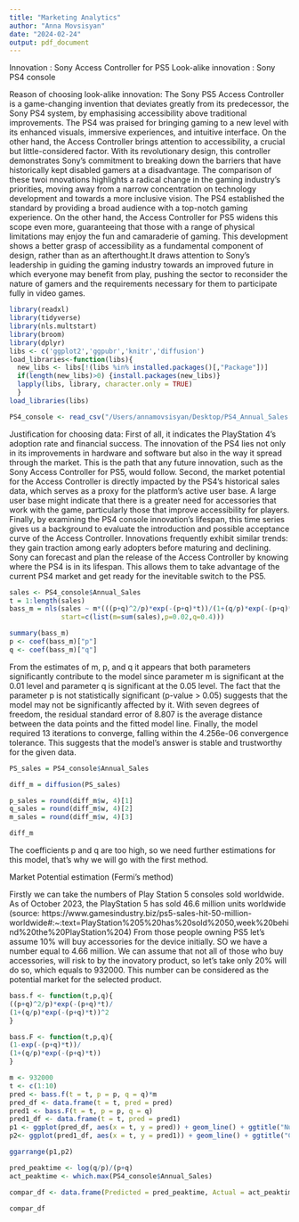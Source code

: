 ```yaml
---
title: "Marketing Analytics"
author: "Anna Movsisyan"
date: "2024-02-24"
output: pdf_document
---
```


Innovation : Sony Access Controller for PS5
Look-alike innovation : Sony PS4 console

Reason of choosing look-alike innovation:
  The Sony PS5 Access Controller is a game-changing invention that deviates greatly from its predecessor, the Sony PS4 system, by emphasising accessibility above traditional improvements. The PS4 was praised for bringing gaming to a new level with its enhanced visuals, immersive experiences, and intuitive interface. On the other hand, the Access Controller brings attention to accessibility, a crucial but little-considered factor. With its revolutionary design, this controller demonstrates Sony's commitment to breaking down the barriers that have historically kept disabled gamers at a disadvantage.
  The comparison of these twoi nnovations highlights a radical change in the gaming industry's priorities, moving away from a narrow concentration on technology development and towards a more inclusive vision. The PS4 established the standard by providing a broad audience with a top-notch gaming experience. On the other hand, the Access Controller for PS5 widens this scope even more, guaranteeing that those with a range of physical limitations may enjoy the fun and camaraderie of gaming. This development shows a better grasp of accessibility as a fundamental component of design, rather than as an afterthought.It draws attention to Sony's leadership in guiding the gaming industry towards an improved future in which everyone may benefit from play, pushing the sector to reconsider the nature of gamers and the requirements necessary for them to participate fully in video games.
  
```r
library(readxl)
library(tidyverse)
library(nls.multstart)
library(broom)
library(dplyr)
libs <- c('ggplot2','ggpubr','knitr','diffusion')
load_libraries<-function(libs){
  new_libs <- libs[!(libs %in% installed.packages()[,"Package"])]
  if(length(new_libs)>0) {install.packages(new_libs)}
  lapply(libs, library, character.only = TRUE)
  }
load_libraries(libs)

```

```r
PS4_console <- read_csv("/Users/annamovsisyan/Desktop/PS4_Annual_Sales.csv")
```
  
Justification for choosing data:
  First of all, it indicates the PlayStation 4's adoption rate and financial success. The innovation of the PS4 lies not only in its improvements in hardware and software but also in the way it spread through the market. This is the path that any future innovation, such as the Sony Access Controller for PS5, would follow. 
  Second, the market potential for the Access Controller is directly impacted by the PS4's historical sales data, which serves as a proxy for the platform's active user base. A large user base might indicate that there is a greater need for accessories that work with the game, particularly those that improve accessibility for players.
  Finally, by examining the PS4 console innovation's lifespan, this time series gives us a background to evaluate the introduction and possible acceptance curve of the Access Controller. Innovations frequently exhibit similar trends: they gain traction among early adopters before maturing and declining. Sony can forecast and plan the release of the Access Controller by knowing where the PS4 is in its lifespan. This allows them to take advantage of the current PS4 market and get ready for the inevitable switch to the PS5.



```r
sales <- PS4_console$Annual_Sales
t = 1:length(sales)
bass_m = nls(sales ~ m*(((p+q)^2/p)*exp(-(p+q)*t))/(1+(q/p)*exp(-(p+q)*t))^2, 
             start=c(list(m=sum(sales),p=0.02,q=0.4)))

summary(bass_m)
p <- coef(bass_m)["p"]
q <- coef(bass_m)["q"]

```

  From the estimates of m, p, and q it appears that both parameters significantly contribute to the model since parameter m is significant at the 0.01 level and parameter q is significant at the 0.05 level. The fact that the parameter p is not statistically significant (p-value > 0.05) suggests that the model may not be significantly affected by it. With seven degrees of freedom, the residual standard error of 8.807 is the average distance between the data points and the fitted model line. Finally, the model required 13 iterations to converge, falling within the 4.256e-06 convergence tolerance. This suggests that the model's answer is stable and trustworthy for the given data.

```r

PS_sales = PS4_console$Annual_Sales

diff_m = diffusion(PS_sales)

p_sales = round(diff_m$w, 4)[1]
q_sales = round(diff_m$w, 4)[2]
m_sales = round(diff_m$w, 4)[3]

diff_m
```
The coefficients p and q are too high, so we need further estimations for this model, that's why we will go with the first method.


  
Market Potential estimation (Fermi's method)

  Firstly we can take the numbers of Play Station 5 consoles sold worldwide. As of October 2023, the PlayStation 5 has sold 46.6 million units worldwide (source: https://www.gamesindustry.biz/ps5-sales-hit-50-million-worldwide#:~:text=PlayStation%205%20has%20sold%2050,week%20behind%20the%20PlayStation%204)
  From those people owning PS5 let's assume 10% will buy accessories for the device initially. SO we have a number equal to 4.66 million. 
We can assume that not all of those who buy accessories, will risk to by the inovatory product, so let's take only 20% will do so, which equals to 932000. This number can be considered as the potential market for the selected product.


```r
bass.f <- function(t,p,q){
((p+q)^2/p)*exp(-(p+q)*t)/
(1+(q/p)*exp(-(p+q)*t))^2
}

bass.F <- function(t,p,q){
(1-exp(-(p+q)*t))/
(1+(q/p)*exp(-(p+q)*t))
}

m <- 932000
t <- c(1:10)
pred <- bass.f(t = t, p = p, q = q)*m
pred_df <- data.frame(t = t, pred = pred)
pred1 <- bass.F(t = t, p = p, q = q)
pred1_df <- data.frame(t = t, pred = pred1)
p1 <- ggplot(pred_df, aes(x = t, y = pred)) + geom_line() + ggtitle("Number of adoptions at time t")
p2<- ggplot(pred1_df, aes(x = t, y = pred1)) + geom_line() + ggtitle("Cummulative addoptions")

ggarrange(p1,p2)
```


```r

pred_peaktime <- log(q/p)/(p+q)
act_peaktime <- which.max(PS4_console$Annual_Sales)

compar_df <- data.frame(Predicted = pred_peaktime, Actual = act_peaktime)

compar_df
```




